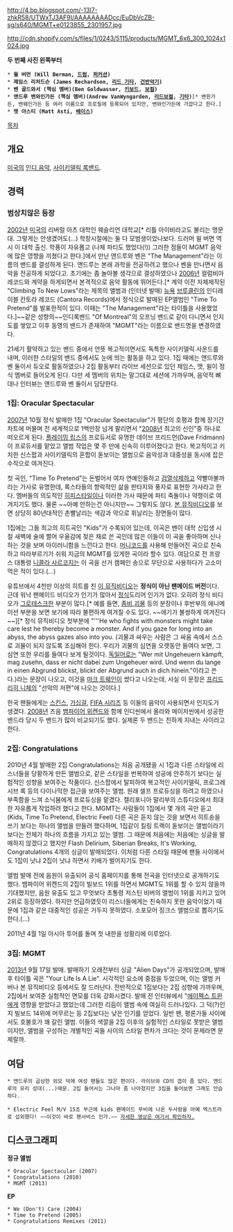 http://4.bp.blogspot.com/-13I7-zhkR58/UTWxTJ3AF9I/AAAAAAAADcc/EuDbVcZB-sg/s640/MGMT+e0123855_2301957.jpg

http://cdn.shopify.com/s/files/1/0243/5115/products/MGMT_6x6_300_1024x1024.jpg

'''두 번째 사진 왼쪽부터'''

 * '''윌 버먼 (Will Berman, [[드럼]], [[퍼커션]])'''
 * '''제임스 리처드슨 (James Rechardson, [[리드 기타]], [[건반악기]])'''
 * '''벤 골드와서 (핵심 멤버)(Ben Goldwasser, [[키보드]], [[보컬]])'''
 * '''앤드루 밴와인가든 (핵심 멤버)(Andrew VanWyngarden, [[리드보컬]], [[기타]])'''[* 밴윈가든, 밴웨인가든 등 여러 이름으로 프로필에 등록되어 있지만, 밴와인가든에 가깝다고 한다.]
 * '''맷 아스티 (Matt Asti, [[베이스]])'''

[[목차]]

== 개요 ==
[[미국]]의 [[인디 음악]], [[사이키델릭 록]][[밴드]].

== 경력 ==

=== 범상치않은 등장 ===
[[2002년]] [[미국]]의 리버럴 아츠 대학인 웨슬리언 대학교[* 리틀 아이비라고도 불리는 명문대. 그렇게는 안생겼어도(...) 학창시절에는 둘 다 모범생이었나보다. 드러머 윌 버먼 역시 이 대학 출신. 학풍이 자유롭고 (나체 파티도 했었다(!)) 그러한 점들이 MGMT 음악에 많은 영향을 끼쳤다고 한다.]에서 만난 앤드루와 벤은 "The Management"라는 이름의 밴드를 결성하게 된다. 앤드루는 본래 과학을 전공하려고 했으나 벤을 만나면서 음악을 전공하게 되었다고. 초기에는 좀 놀아볼 생각으로 결성하였으나 [[2006년]] 컬럼비아 레코드와 계약을 하게되면서 본격적으로 음악 활동에 뛰어든다.[* 계약 이전 자체제작된 "Climbing To New Lows"라는 제목의 앨범과 (인터넷 발매) [[뉴욕]] [[브루클린]]의 인디레이블 칸토라 레코드 (Cantora Records)에서 정식으로 발매된 EP앨범인 "Time To Pretend"를 발표한적이 있다. 이때는 "The Management"라는 타이틀을 사용했었다.]~~같은 성향의~~인디록밴드 "Of Montreal"의 오프닝 밴드로 같이 다니면서 인지도를 쌓았고 이후 동명의 밴드가 존재하여 "MGMT"라는 이름으로 밴드명을 변경하였다.

21세기 활약하고 있는 밴드 중에서 언뜻 복고적이면서도 독특한 사이키델릭 사운드를 내며, 이러한 스타일의 밴드 중에서도 눈에 띄는 활동을 하고 있다. 1집 때에는 앤드루와 벤 둘이서 듀오로 활동하였으나 2집 활동부터 라이브 세션으로 있던 제임스, 맷, 윌이 정식 멤버로 들어오게 된다. 다만 세 멤버의 위치는 말그대로 세션에 가까우며, 음악적 뼈대나 인터뷰는 앤드루와 벤 둘이서 담당한다.

=== 1집: Oracular Spectacular ===
[[2007년]] 10월 정식 발매한 1집 "Oracular Spectacular"가 평단의 호평과 함께 장기간 차트에 머물며 전 세계적으로 1백만장 넘게 팔리면서 "[[2008년]] 최고의 신인"중 하나로 떠오르게 된다. [[플레이밍 립스]]의 프로듀서로 유명한 데이브 프리드먼(Dave Fridmann)이 프로듀서를 맡았고 앨범 작업은 몇 주 만에 신속히 이루어졌다고 한다. 복고적이고 키치한 신스팝과 사이키델릭의 혼합이 돋보이는 앨범으로 음악성과 대중성을 동시에 잡은 수작으로 여겨진다.

첫 곡인, "Time To Pretend"는 돈벌어서 여자 연예인들하고 [[검열삭제]]하고 약빨아볼까라는 가사로 유명한데, 록스타들의 향락적인 삶을 판타지와 풍자로 표현한 가사라고 한다. 멤버들의 의도적인 [[히피]]스타일이나 이러한 가사 때문에 파티 죽돌이나 약쟁이로 여겨지기도 했다. 물론 ~~아예 안하는건 아니지만~~ 그렇지도 않다. [http://www.youtube.com/watch?v=B9dSYgd5Elk 본 뮤직비디오]를 보면 상당히 80년대적인 촌빨날리는 색감과 약으로 휘날리는 장면들이 많다.

1집에는 그들 최고의 히트곡인 "Kids"가 수록되어 있는데, 이곡은 벤이 대학 신입생 시절 새벽에 술에 쩔어 우울감에 젖은 채로 쓴 곡인데 많은 이들이 이 곡을 좋아하며 신나하는 것을 보며 아이러니함을 느낀다고 한다. [[머니코드]]를 사용해 만들어진 곡으로 친숙하고 따라부르기가 쉬워 지금의 MGMT를 있게한 곡이라 할수 있다. 여담으로 전 프랑스 대통령 [[니콜라 사르코지]]는 이 곡을 선거 캠페인 송으로 무단으로 사용하다가 고소미 먹은 적이 있다.(...)

유튜브에서 4천만 이상의 히트를 친 [http://www.youtube.com/watch?v=bIEOZCcaXzE 이 뮤직비디오]는 '''정식이 아닌 팬메이드 버전'''이다. 근데 워낙 팬메이드 비디오가 인기가 많아서 [http://www.youtube.com/watch?v=fe4EK4HSPkI 정식 ]도리어 인기가 없다. 오히려 정식 비디오가 [[그로테스크]]한 부분이 많다.[* 예를 들면, [[좀비]],[[괴물]] 등의 분장이나 후반부의 애니메이션 부분을 보면 보기에 따라 불편하게 여겨질 수도 있다. ~~애기가 불쌍하게 여겨진다~~][* 정식 뮤직비디오 첫부분에 "'''He who fights with monsters might take care lest he thereby become a monster. And if you gaze for long into an abyss, the abyss gazes also into you. (괴물과 싸우는 사람은 그 싸움 속에서 스스로 괴물이 되지 않도록 조심해야 한다. 우리가 괴물의 심연을 오랫동안 들여다 보면, 그 심연 또한 우리를 들여다 보게 될것이다. [[독일어]]로는 "Wer mit Ungeheuern kämpft, mag zusehn, dass er nicht dabei zum Ungeheuer wird. Und wenn du lange in einen Abgrund blickst, blickt der Abgrund auch in dich hinein."이라고 쓴다.)라는 문장이 나오고, 이것을 [[마크 트웨인]]이 썼다고 나오는데, 사실 이 문장은 [[프리드리히 니체]]의 "선악의 저편"에 나오는 것이다.]

한국 팬들에게는 [[스킨스]], [[가십걸]], [[FIFA 시리즈]] 등 이들의 음악이 사용되면서 인지도가 생겼다. [[2008년]] 즈음 [[뱀파이어 위켄드]]와 함께 인디씬에서 올라와 메이저씬에서 성공한 밴드라 당시 두 밴드가 많이 비교되기도 했다. 실제론 두 밴드는 친하게 지내는 사이라고 한다.

=== 2집: Congratulations ===
2010년 4월 발매한 2집 Congratulations는 처음 공개됐을 시 1집과 다른 스타일에 리스너들을 당황하게 만든 앨범으로, 같은 스타일을 번복하여 성공에 안주하기 보다는 실험적인 성향을 보여주는 작품이다. 신스팝에서 탈피하여 복고적인 사이키델릭, 프로그레시브 록 등의 다이나믹한 접근을 보여주는 앨범. 원래 셀프 프로듀싱을 하려고 하였으나 부족함을 느껴 소닉붐에게 프로듀싱을 맡겼다. 캘리포니아 말리부의 스튜디오에서 최대한 자유롭게 작업하려 했다고 한다. MGMT는 사람들이 1집에서 몇 개의 곡만 듣고(Kids, Time To Pretend, Electric Feel) 다른 곡은 듣지 않는 것을 보면서 히트송을 쓰기 보다는 하나의 앨범을 만들려 했다하며, 1집같이 킬링 트랙이 돋보이는 앨범이라기 보다는 전체가 하나의 흐름을 가지고 있는 앨범. 그 때문에 처음에는 처음에는 싱글을 발매하지 않겠다고 했지만 Flash Delirium, Siberian Breaks, It's Working, Congratulations 4개의 싱글이 발매되었다. 이처럼 다른 스타일 때문에 팬들 사이에서도 1집이 낫냐 2집이 낫냐 하면서 키배가 벌어지기도 한다. 

앨범 발매 전에 음원이 유출되어 공식 홈페이지를 통해 전곡을 인터넷으로 공개하기도 했다. 뱀파이어 위켄드의 2집이 빌보드 1위를 하면서 MGMT도 1위를 할 수 있지 않을까 기대했지만, 음원 유출도 있고 무엇보다 초통령 저스틴 비버의 앨범이 1위를 지키고 있어 2위로 등장하였다. 하지만 언급하였듯이 리스너들에게는 친숙하지 못한 음악이었기 때문에 1집과 같은 대중적인 성공은 거두지 못하였다. 소포모어 징크스 앨범으로 뽑히기도 한다.(...)

2011년 4월 1일 아시아 투어를 돌며 첫 내한을 성황리에 이루었다.

=== 3집: MGMT ===
[[2013년]] 9월 17일 발매. 발매하기 오래전부터 싱글 "Alien Days"가 공개되었으며, 발매 후 타이틀 곡은 "Your Life Is A Lie". 시각적인 요소에 중점을 두었으며, 이는 앨범 커버나 본 뮤직비디오 등에서도 잘 드러난다. 전반적으로 1집보다는 2집 성향에 가까우며, 2집에서 보여준 실험적인 면모를 더욱 강화시켰다. 발매 전 인터뷰에서 "[[에이펙스 트윈]]에게 영향을 받았다고 했었는데 그러한 리듬이 앨범 속에 여실히 드러나있다. 그 덕(?)인지 빌보드 14위에 머무르는 등 2집보다는 낮은 인기를 얻었다. 일반 팬, 평론가들 사이에서도 호불호가 꽤 갈린 앨범. 이들의 색깔을 2집 이후의 실험적인 스타일로 못받은 앨범이지만, 앨범을 구성하는 개별적인 곡들 사이의 스타일 편차가 크다는 것이 문제라면 문제랄까.

== 여담 ==
 * 앤드루의 곱상한 외모 덕에 여성 팬들도 많은 편이다. 라이브와 CD의 갭이 좀 있다. 앤드루의 유리 성대(...)때문. 2집 들어서는 그나마 좀 나아졌지만 3집을 들어보면 그래도 안습하다.

 * Electric Feel M/V 15초 부근에 kids 팬메이드 무비에 나온 두사람을 아예 엑스트라로 섭외했다! ~~이것이 바로 팬서비스 인가.~~ [https://www.youtube.com/watch?v=MmZexg8sxyk 자세한 영상은 여기서 확인하자.] 
== 디스코그래피 ==
'''정규 앨범'''
 
 * Oracular Spectacular (2007)
 * Congratulations (2010)
 * MGMT (2013)

'''EP'''
 
 * We (Don't) Care (2004)
 * Time to Pretend (2005)
 * Congratulations Remixes (2011)
